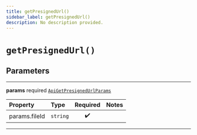 ```yaml
---
title: getPresignedUrl()
sidebar_label: getPresignedUrl()
description: No description provided.
---
```


# `getPresignedUrl()`

## Parameters

---

**params** <span className="optional-status">required</span> [`ApiGetPresignedUrlParams`](/reference/javascript/storage/types/api-get-presigned-url-params)

| Property                                          | Type     | Required | Notes |
| :------------------------------------------------ | :------- | :------: | :---- |
| <span className="light-grey">params.</span>fileId | `string` |    ✔️    |       |

---
